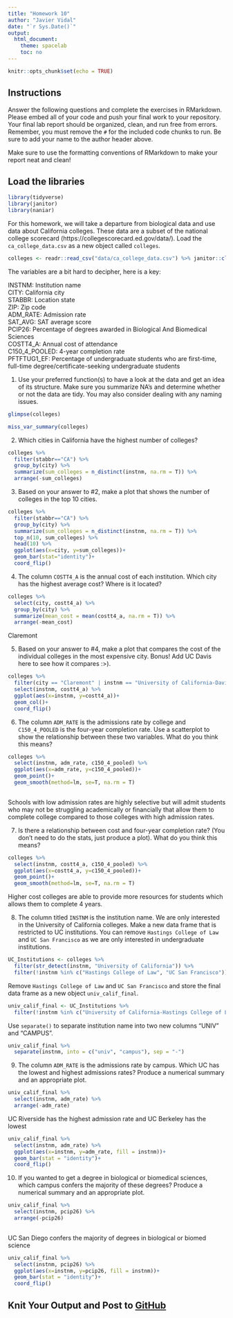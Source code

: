 ```yaml
---
title: "Homework 10"
author: "Javier Vidal"
date: "`r Sys.Date()`"
output:
  html_document:
    theme: spacelab
    toc: no
---
```


```r
knitr::opts_chunk$set(echo = TRUE)
```

## Instructions
Answer the following questions and complete the exercises in RMarkdown. Please embed all of your code and push your final work to your repository. Your final lab report should be organized, clean, and run free from errors. Remember, you must remove the `#` for the included code chunks to run. Be sure to add your name to the author header above.  

Make sure to use the formatting conventions of RMarkdown to make your report neat and clean!  

## Load the libraries
```r
library(tidyverse)
library(janitor)
library(naniar)
``` 

For this homework, we will take a departure from biological data and use data about California colleges. These data are a subset of the national college scorecard (https://collegescorecard.ed.gov/data/). Load the `ca_college_data.csv` as a new object called `colleges`.
```r
colleges <- readr::read_csv("data/ca_college_data.csv") %>% janitor::clean_names()
```

The variables are a bit hard to decipher, here is a key:  

INSTNM: Institution name  
CITY: California city  
STABBR: Location state  
ZIP: Zip code  
ADM_RATE: Admission rate  
SAT_AVG: SAT average score  
PCIP26: Percentage of degrees awarded in Biological And Biomedical Sciences  
COSTT4_A: Annual cost of attendance  
C150_4_POOLED: 4-year completion rate  
PFTFTUG1_EF: Percentage of undergraduate students who are first-time, full-time degree/certificate-seeking undergraduate students  

1. Use your preferred function(s) to have a look at the data and get an idea of its structure. Make sure you summarize NA's and determine whether or not the data are tidy. You may also consider dealing with any naming issues.
```r
glimpse(colleges)
```
```r
miss_var_summary(colleges)
```



2. Which cities in California have the highest number of colleges?
```r
colleges %>% 
  filter(stabbr=="CA") %>% 
  group_by(city) %>% 
  summarize(sum_colleges = n_distinct(instnm, na.rm = T)) %>% 
  arrange(-sum_colleges)
```

3. Based on your answer to #2, make a plot that shows the number of colleges in the top 10 cities.
```r
colleges %>% 
  filter(stabbr=="CA") %>% 
  group_by(city) %>% 
  summarize(sum_colleges = n_distinct(instnm, na.rm = T)) %>% 
  top_n(10, sum_colleges) %>% 
  head(10) %>%
  ggplot(aes(x=city, y=sum_colleges))+
  geom_bar(stat="identity")+
  coord_flip()
```

4. The column `COSTT4_A` is the annual cost of each institution. Which city has the highest average cost? Where is it located?
```r
colleges %>% 
  select(city, costt4_a) %>% 
  group_by(city) %>% 
  summarize(mean_cost = mean(costt4_a, na.rm = T)) %>% 
  arrange(-mean_cost)
```
Claremont 

5. Based on your answer to #4, make a plot that compares the cost of the individual colleges in the most expensive city. Bonus! Add UC Davis here to see how it compares :>).
```r
colleges %>% 
  filter(city == "Claremont" | instnm == "University of California-Davis") %>% 
  select(instnm, costt4_a) %>% 
  ggplot(aes(x=instnm, y=costt4_a))+
  geom_col()+
  coord_flip()
```


6. The column `ADM_RATE` is the admissions rate by college and `C150_4_POOLED` is the four-year completion rate. Use a scatterplot to show the relationship between these two variables. What do you think this means?
```r
colleges %>% 
  select(instnm, adm_rate, c150_4_pooled) %>% 
  ggplot(aes(x=adm_rate, y=c150_4_pooled))+
  geom_point()+
  geom_smooth(method=lm, se=T, na.rm = T)
  
```
Schools with low admission rates are highly selective but will admit students who may not be struggling academically or financially that allow them to complete college compared to those colleges with high admission rates. 

7. Is there a relationship between cost and four-year completion rate? (You don't need to do the stats, just produce a plot). What do you think this means?
```r
colleges %>% 
  select(instnm, costt4_a, c150_4_pooled) %>% 
  ggplot(aes(x=costt4_a, y=c150_4_pooled))+
  geom_point()+
  geom_smooth(method=lm, se=T, na.rm = T)
```
Higher cost colleges are able to provide more resources for students which allows them to complete 4 years. 

8. The column titled `INSTNM` is the institution name. We are only interested in the University of California colleges. Make a new data frame that is restricted to UC institutions. You can remove `Hastings College of Law` and `UC San Francisco` as we are only interested in undergraduate institutions.
```r
UC_Institutions <- colleges %>% 
  filter(str_detect(instnm, "University of California")) %>% 
  filter(!instnm %in% c("Hastings College of Law", "UC San Francisco"))

```

Remove `Hastings College of Law` and `UC San Francisco` and store the final data frame as a new object `univ_calif_final`.
```r
univ_calif_final <- UC_Institutions %>% 
  filter(!instnm %in% c("University of California-Hastings College of Law", "University of California-San Francisco"))
```

Use `separate()` to separate institution name into two new columns "UNIV" and "CAMPUS".
```r
univ_calif_final %>% 
  separate(instnm, into = c("univ", "campus"), sep = "-")
```

9. The column `ADM_RATE` is the admissions rate by campus. Which UC has the lowest and highest admissions rates? Produce a numerical summary and an appropriate plot.
```r
univ_calif_final %>% 
  select(instnm, adm_rate) %>% 
  arrange(-adm_rate)
```
UC Riverside has the highest admission rate and UC Berkeley has the lowest 

```r
univ_calif_final %>% 
  select(instnm, adm_rate) %>% 
  ggplot(aes(x=instnm, y=adm_rate, fill = instnm))+
  geom_bar(stat = "identity")+
  coord_flip()
```


10. If you wanted to get a degree in biological or biomedical sciences, which campus confers the majority of these degrees? Produce a numerical summary and an appropriate plot.
```r
univ_calif_final %>% 
  select(instnm, pcip26) %>% 
  arrange(-pcip26)
  
```
UC San Diego confers the majority of degrees in biological or biomed science

```r
univ_calif_final %>% 
  select(instnm, pcip26) %>% 
  ggplot(aes(x=instnm, y=pcip26, fill = instnm))+
  geom_bar(stat = "identity")+
  coord_flip()
```

## Knit Your Output and Post to [GitHub](https://github.com/FRS417-DataScienceBiologists)